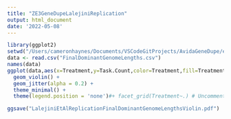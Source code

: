 ```yaml
---
title: "ZE3GeneDupeLalejiniReplication"
output: html_document
date: '2022-05-08'
---
```


```r
library(ggplot2)
setwd("/Users/cameronhaynes/Documents/VSCodeGitProjects/AvidaGeneDupe/experiments/2022-3-29-PaperDuplication/TidiedData")
data <- read.csv("FinalDominantGenomeLengths.csv")
names(data)
ggplot(data,aes(x=Treatment,y=Task.Count,color=Treatment,fill=Treatment)) + #Add color=Replicate with a replicate column to plot each curve seperately 
  geom_violin() +
  geom_jitter(alpha = 0.2) +
  theme_minimal() +
  theme(legend.position = 'none')#+ facet_grid(Treatment~.) # Uncomment to plot faceted by treatment

ggsave("LalejiniEtAlReplicationFinalDominantGenomeLengthsViolin.pdf")
```